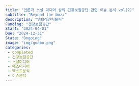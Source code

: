 ```yaml
---
title: "언론과 소셜 미디어 상의 건강보험공단 관련 이슈 분석 vol(2)"
subtitle: "Beyond the buzz"
description: "엠브레인퍼블릭"
Funding: "건강보험공단"
Start: "2024-04-01"
Due: "2024-12-31"
State: "Ongoing"
image: "img/gunbo.png"
categories:
 - completed
 - 건강보험공단
 - 소셜미디어
 - 매스미디어
 - 텍스트분석
 - 이슈분석
---
```


